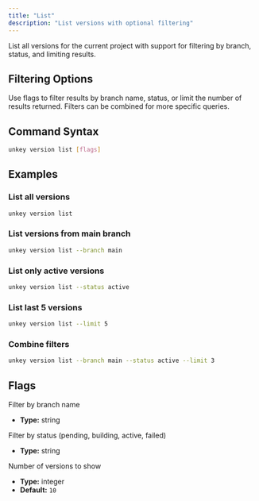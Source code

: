 ```yaml
---
title: "List"
description: "List versions with optional filtering"
---
```

List all versions for the current project with support for filtering by branch, status, and limiting results.

## Filtering Options

Use flags to filter results by branch name, status, or limit the number of results returned. Filters can be combined for more specific queries.

## Command Syntax

```bash
unkey version list [flags]
```

## Examples

### List all versions

```bash
unkey version list
```

### List versions from main branch

```bash
unkey version list --branch main
```

### List only active versions

```bash
unkey version list --status active
```

### List last 5 versions

```bash
unkey version list --limit 5
```

### Combine filters

```bash
unkey version list --branch main --status active --limit 3
```

## Flags

<Callout type="info" title="--branch">
Filter by branch name

- **Type:** string
</Callout>

<Callout type="info" title="--status">
Filter by status (pending, building, active, failed)

- **Type:** string
</Callout>

<Callout type="info" title="--limit">
Number of versions to show

- **Type:** integer
- **Default:** `10`
</Callout>
